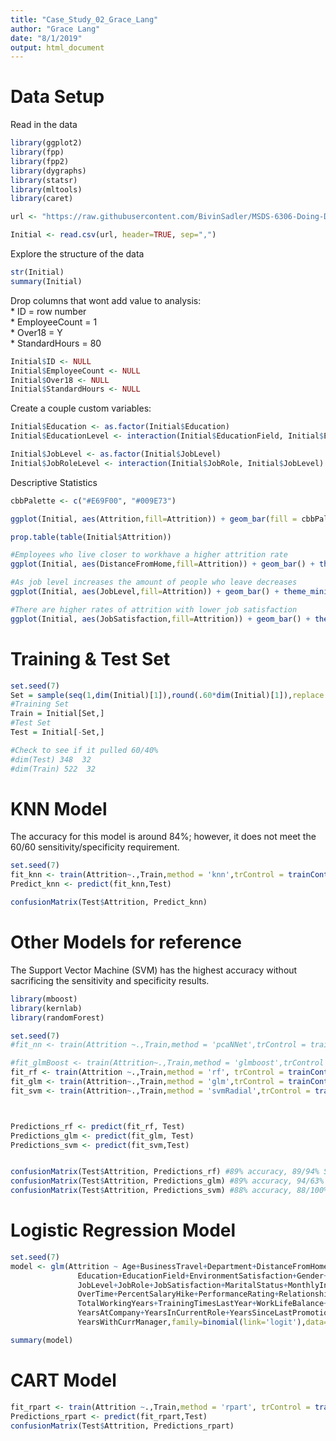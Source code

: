 ```yaml
---
title: "Case_Study_02_Grace_Lang"
author: "Grace Lang"
date: "8/1/2019"
output: html_document
---
```

# Data Setup
Read in the data
```r
library(ggplot2)
library(fpp)
library(fpp2)
library(dygraphs)
library(statsr)
library(mltools)
library(caret)

url <- "https://raw.githubusercontent.com/BivinSadler/MSDS-6306-Doing-Data-Science/master/UNIT%2014/CaseStudy2-data.csv"

Initial <- read.csv(url, header=TRUE, sep=",")
```

Explore the structure of the data
```r
str(Initial)
summary(Initial)
```

Drop columns that wont add value to analysis:    
  * ID = row number    
  * EmployeeCount = 1    
  * Over18 = Y    
  * StandardHours = 80    
```r
Initial$ID <- NULL
Initial$EmployeeCount <- NULL
Initial$Over18 <- NULL
Initial$StandardHours <- NULL
```

Create a couple custom variables:
```r
Initial$Education <- as.factor(Initial$Education)
Initial$EducationLevel <- interaction(Initial$EducationField, Initial$Education)

Initial$JobLevel <- as.factor(Initial$JobLevel)
Initial$JobRoleLevel <- interaction(Initial$JobRole, Initial$JobLevel)

```

Descriptive Statistics
```r
cbbPalette <- c("#E69F00", "#009E73")

ggplot(Initial, aes(Attrition,fill=Attrition)) + geom_bar(fill = cbbPalette ) + theme_minimal() + theme(plot.title = element_text(hjust=0.5), legend.position ="none") + labs(x="Did Employee Leave Company?", y="Number of Employees", title = "Number of Employees Who Left Frito Lay") 

prop.table(table(Initial$Attrition))

#Employees who live closer to workhave a higher attrition rate
ggplot(Initial, aes(DistanceFromHome,fill=Attrition)) + geom_bar() + theme_minimal() + theme(plot.title = element_text(hjust=0.5)) + labs(x="Distance From Home", y="Number of Employees") 

#As job level increases the amount of people who leave decreases
ggplot(Initial, aes(JobLevel,fill=Attrition)) + geom_bar() + theme_minimal() + theme(plot.title = element_text(hjust=0.5)) + labs(x="Job Level", y="Number of Employees") 

#There are higher rates of attrition with lower job satisfaction
ggplot(Initial, aes(JobSatisfaction,fill=Attrition)) + geom_bar() + theme_minimal() + theme(plot.title = element_text(hjust=0.5)) + labs(x="Job Satisfaction", y="Number of Employees") 
```


# Training & Test Set
```r
set.seed(7)
Set = sample(seq(1,dim(Initial)[1]),round(.60*dim(Initial)[1]),replace = FALSE)
#Training Set
Train = Initial[Set,]
#Test Set
Test = Initial[-Set,]

#Check to see if it pulled 60/40% 
#dim(Test) 348  32
#dim(Train) 522  32

```

# KNN Model
The accuracy for this model is around 84%; however, it does not meet the 60/60 sensitivity/specificity requirement. 
```r
set.seed(7)
fit_knn <- train(Attrition~.,Train,method = 'knn',trControl = trainControl(method = 'repeatedcv',number = 3))
Predict_knn <- predict(fit_knn,Test)

confusionMatrix(Test$Attrition, Predict_knn)

```

# Other Models for reference
The Support Vector Machine (SVM) has the highest accuracy without sacrificing the sensitivity and specificity results. 
```r
library(mboost)
library(kernlab)
library(randomForest)

set.seed(7)
#fit_nn <- train(Attrition ~.,Train,method = 'pcaNNet',trControl = trainControl(method = 'repeatedcv',number = 3),tuneGrid = expand.grid(size = 25,decay = 0.01))

#fit_glmBoost <- train(Attrition~.,Train,method = 'glmboost',trControl = trainControl(method = 'repeatedcv',number = 3))
fit_rf <- train(Attrition ~.,Train,method = 'rf', trControl = trainControl(method = 'repeatedcv',number = 3)) 
fit_glm <- train(Attrition~.,Train,method = 'glm',trControl = trainControl(method = 'repeatedcv',number = 3))
fit_svm <- train(Attrition~.,Train,method = 'svmRadial',trControl = trainControl(method = 'repeatedcv',number = 3))



Predictions_rf <- predict(fit_rf, Test)
Predictions_glm <- predict(fit_glm, Test)
Predictions_svm <- predict(fit_svm,Test)


confusionMatrix(Test$Attrition, Predictions_rf) #89% accuracy, 89/94% Sens/Spec
confusionMatrix(Test$Attrition, Predictions_glm) #89% accuracy, 94/63% Sens/Spec
confusionMatrix(Test$Attrition, Predictions_svm) #88% accuracy, 88/100% Sens/Spec
```


# Logistic Regression Model
```r
set.seed(7)
model <- glm(Attrition ~ Age+BusinessTravel+Department+DistanceFromHome+
               Education+EducationField+EnvironmentSatisfaction+Gender+JobInvolvement+
               JobLevel+JobRole+JobSatisfaction+MaritalStatus+MonthlyIncome+NumCompaniesWorked+
               OverTime+PercentSalaryHike+PerformanceRating+RelationshipSatisfaction+
               TotalWorkingYears+TrainingTimesLastYear+WorkLifeBalance+ 
               YearsAtCompany+YearsInCurrentRole+YearsSinceLastPromotion+
               YearsWithCurrManager,family=binomial(link='logit'),data=Train)

summary(model)
```

# CART Model
```r
fit_rpart <- train(Attrition ~.,Train,method = 'rpart', trControl = trainControl(method = 'cv',number = 3))
Predictions_rpart <- predict(fit_rpart,Test)
confusionMatrix(Test$Attrition, Predictions_rpart)

```

